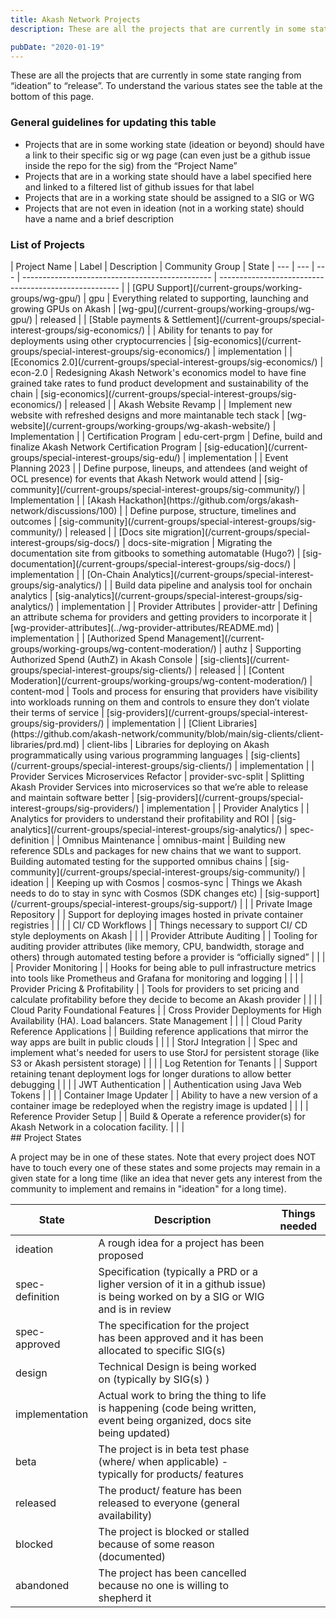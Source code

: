 ```yaml
---
title: Akash Network Projects
description: These are all the projects that are currently in some state ranging from “ideation” to “release”. To understand the various states see the table at the bottom of this page.

pubDate: "2020-01-19"
---
```




These are all the projects that are currently in some state ranging from “ideation” to “release”. To understand the various states see the table at the bottom of this page.

### General guidelines for updating this table

- Projects that are in some working state (ideation or beyond) should have a link to their specific sig or wg page (can even just be a github issue inside the repo for the sig) from the “Project Name”
- Projects that are in a working state should have a label specified here and linked to a filtered list of github issues for that label
- Projects that are in a working state should be assigned to a SIG or WG
- Projects that are not even in ideation (not in a working state) should have a name and a brief description

### List of Projects

<div class="overflow-x-auto">
| Project Name | Label | Description | Community Group | State
| --- | --- | --- | ----------------------------------------------- | ----------------------------------------------------- |
| [GPU Support](/current-groups/working-groups/wg-gpu/) | gpu | Everything related to supporting, launching and growing GPUs on Akash  | [wg-gpu](/current-groups/working-groups/wg-gpu/) | released |
| [Stable payments & Settlement](/current-groups/special-interest-groups/sig-economics/) | | Ability for tenants to pay for deployments using other cryptocurrencies | [sig-economics](/current-groups/special-interest-groups/sig-economics/) | implementation |
| [Economics 2.0](/current-groups/special-interest-groups/sig-economics/) | econ-2.0 | Redesigning Akash Network's economics model to have fine grained take rates to fund product development and sustainability of the chain  | [sig-economics](/current-groups/special-interest-groups/sig-economics/) | released |
| Akash Website Revamp | | Implement new website with refreshed designs and more maintanable tech stack | [wg-website](/current-groups/working-groups/wg-akash-website/) | Implementation |
| Certification Program | edu-cert-prgm | Define, build and finalize Akash Network Certification Program  | [sig-education](/current-groups/special-interest-groups/sig-edu/) | implementation |
| Event Planning 2023 | | Define purpose, lineups, and attendees (and weight of OCL presence) for events that Akash Network would attend | [sig-community](/current-groups/special-interest-groups/sig-community/) | Implementation |
| [Akash Hackathon](https://github.com/orgs/akash-network/discussions/100) | | Define purpose, structure, timelines and outcomes | [sig-community](/current-groups/special-interest-groups/sig-community/) | released |
| [Docs site migration](/current-groups/special-interest-groups/sig-docs/) | docs-site-migration | Migrating the documentation site from gitbooks to something automatable (Hugo?) | [sig-documentation](/current-groups/special-interest-groups/sig-docs/) | implementation |
| [On-Chain Analytics](/current-groups/special-interest-groups/sig-analytics/) | | Build data pipeline and analysis tool for onchain analytics  | [sig-analytics](/current-groups/special-interest-groups/sig-analytics/)  | implementation |
| Provider Attributes | provider-attr | Defining an attribute schema for providers and getting providers to incorporate it  | [wg-provider-attributes](../wg-provider-attributes/README.md) | implementation |
| [Authorized Spend Management](/current-groups/working-groups/wg-content-moderation/) | authz | Supporting Authorized Spend (AuthZ) in Akash Console | [sig-clients](/current-groups/special-interest-groups/sig-clients/) | released |
| [Content Moderation](/current-groups/working-groups/wg-content-moderation/) | content-mod | Tools and process for ensuring that providers have visibility into workloads running on them and controls to ensure they don’t violate their terms of service  | [sig-providers](/current-groups/special-interest-groups/sig-providers/) | implementation |
| [Client Libraries](https://github.com/akash-network/community/blob/main/sig-clients/client-libraries/prd.md) | client-libs |  Libraries for deploying on Akash programmatically using various programming languages  | [sig-clients](/current-groups/special-interest-groups/sig-clients/) | implementation |
| Provider Services Microservices Refactor | provider-svc-split | Splitting Akash Provider Services into microservices so that we’re able to release and maintain software better | [sig-providers](/current-groups/special-interest-groups/sig-providers/) | implementation |
| Provider Analytics | | Analytics for providers to understand their profitability and ROI | [sig-analytics](/current-groups/special-interest-groups/sig-analytics/) | spec-definition |
| Omnibus Maintenance | omnibus-maint | Building new reference SDLs and packages for new chains that we want to support. Building automated testing for the supported omnibus chains  | [sig-community](/current-groups/special-interest-groups/sig-community/) | ideation |
| Keeping up with Cosmos | cosmos-sync | Things we Akash needs to do to stay in sync with Cosmos (SDK changes etc)  | [sig-support](/current-groups/special-interest-groups/sig-support/)  |  |
| Private Image Repository |  | Support for deploying  images hosted in private container registries |  |  |
| CI/ CD Workflows |  | Things necessary to support CI/ CD style deployments on Akash  | |  |
| Provider Attribute Auditing |  | Tooling for auditing provider attributes (like memory, CPU, bandwidth, storage and others) through automated testing before a provider is “officially signed” |  |  |
| Provider Monitoring |  | Hooks for being able to pull infrastructure metrics into tools like Prometheus and Grafana for monitoring and logging |  |  |
| Provider Pricing & Profitability | | Tools for providers to set pricing and calculate profitability before they decide to become an Akash provider |  |  |
| Cloud Parity Foundational Features | | Cross Provider Deployments for High Availability (HA). Load balancers. State Management |  |  |
| Cloud Parity Reference Applications | |  Building reference applications that mirror the way apps are built in public clouds |  |  |
| StorJ Integration | | Spec and implement what's needed for users to use StorJ for persistent storage (like S3 or Akash persistent storage) |  |  |
| Log Retention for Tenants | | Support retaining tenant deployment logs for longer durations to allow better debugging |  |  |
| JWT Authentication | | Authentication using Java Web Tokens |  |  |
| Container Image Updater | | Ability to have a new version of a container image be redeployed when the registry image is updated |  |  |
| Reference Provider Setup | | Build & Operate a reference provider(s) for Akash Network in a colocation facility. |  |  |
    </div>
## Project States

A project may be in one of these states. Note that every project does NOT have to touch every one of these states and some projects may remain in a given state for a long time (like an idea that never gets any interest from the community to implement and remains in "ideation" for a long time).

| State | Description | Things needed |
| ------------------------------- | --------------------------------- | ------------------------------------ |
| ideation | A rough idea for a project has been proposed |
| spec-definition | Specification (typically a PRD or a ligher version of it in a github issue) is being worked on by a SIG or WIG and is in review |
| spec-approved | The specification for the project has been approved and it has been allocated to specific SIG(s) | |
| design | Technical Design is being worked on (typically by SIG(s) )
| implementation | Actual work to bring the thing to life is happening (code being written, event being organized, docs site being updated) | |
| beta | The project is in beta test phase (where/ when applicable) - typically for products/ features | |
| released | The product/ feature has been released to everyone (general availability) | |
| blocked | The project is blocked or stalled because of some reason (documented) | |
| abandoned | The project has been cancelled because no one is willing to shepherd it | |